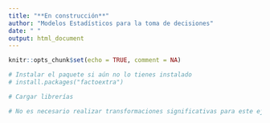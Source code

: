 ```yaml
---
title: "**En construcción**"
author: "Modelos Estadísticos para la toma de decisiones"
date: " "
output: html_document
---
```


```r
knitr::opts_chunk$set(echo = TRUE, comment = NA)
```



```r
# Instalar el paquete si aún no lo tienes instalado
# install.packages("factoextra")

# Cargar librerías

# No es necesario realizar transformaciones significativas para este ejemplo

```

